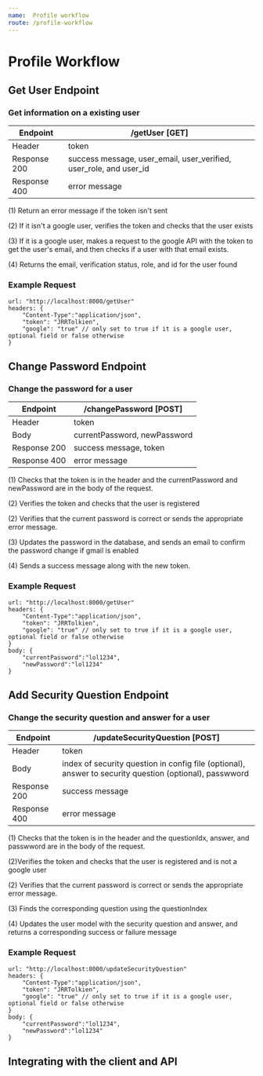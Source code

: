 ```yaml
---
name:  Profile workflow
route: /profile-workflow
---
```


# Profile Workflow

## Get User Endpoint

### Get information on a existing user
| Endpoint | /getUser [GET] |
| ------ | ----------- |
| Header   | token |
| Response 200 | success message, user_email, user_verified, user_role, and user_id |
| Response 400 | error message |

(1) Return an error message if the token isn't sent

(2) If it isn't a google user, verifies the token and checks that the user exists

(3) If it is a google user, makes a request to the google API with the token to get the user's email, and then checks if a user with that email exists.

(4) Returns the email, verification status, role, and id for the user found

### Example Request 
    
    url: "http://localhost:8000/getUser"
    headers: {
        "Content-Type":"application/json",
        "token": "JRRTolkien",
        "google": "true" // only set to true if it is a google user, optional field or false otherwise
    }


## Change Password Endpoint

### Change the password for a user
| Endpoint | /changePassword [POST] |
| ------ | ----------- |
| Header   | token |
| Body   | currentPassword, newPassword |
| Response 200 | success message, token |
| Response 400 | error message |


(1) Checks that the token is in the header and the currentPassword and newPassword are in the body of the request. 

(2) Verifies the token and checks that the user is registered

(2) Verifies that the current password is correct or sends the appropriate error message. 

(3) Updates the password in the database, and sends an email to confirm the password change if gmail is enabled

(4) Sends a success message along with the new token.


### Example Request 
    
    url: "http://localhost:8000/getUser"
    headers: {
        "Content-Type":"application/json",
        "token": "JRRTolkien", 
        "google": "true" // only set to true if it is a google user, optional field or false otherwise
    }
    body: {
        "currentPassword":"lol1234",
        "newPassword":"lol1234"
    }


## Add Security Question Endpoint

### Change the security question and answer for a user
| Endpoint | /updateSecurityQuestion [POST] |
| ------ | ----------- |
| Header   | token |
| Body   | index of security question in config file (optional), answer to security question (optional), passwword  |
| Response 200 | success message |
| Response 400 | error message |


(1) Checks that the token is in the header and the questionIdx, answer, and passwword are in the body of the request. 

(2)Verifies the token and checks that the user is registered and is not a google user

(2) Verifies that the current password is correct or sends the appropriate error message. 

(3) Finds the corresponding question using the questionIndex

(4) Updates the user model with the security question and answer, and returns a corresponding success or failure message

 ### Example Request 
    
    url: "http://localhost:8000/updateSecurityQuestion"
    headers: {
        "Content-Type":"application/json",
        "token": "JRRTolkien", 
        "google": "true" // only set to true if it is a google user, optional field or false otherwise
    }
    body: {
        "currentPassword":"lol1234",
        "newPassword":"lol1234"
    }



## Integrating with the client and API

